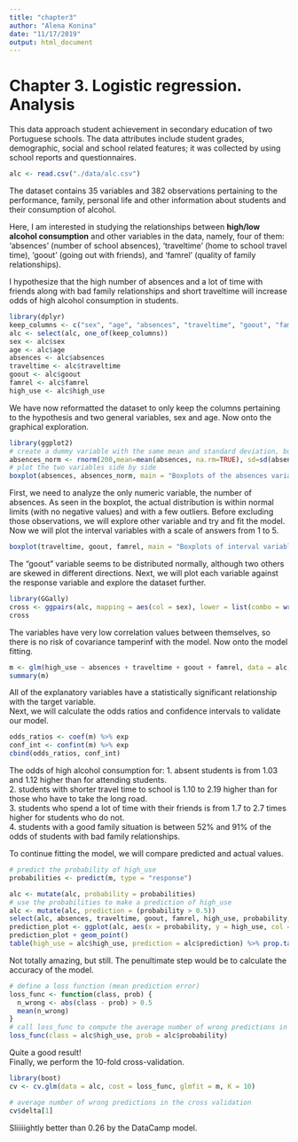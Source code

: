 ```yaml
---
title: "chapter3"
author: "Alena Konina"
date: "11/17/2019"
output: html_document
---
```

# Chapter 3. Logistic regression. Analysis

This data approach student achievement in secondary education of two Portuguese schools. The data attributes include student grades, demographic, social and school related features; it was collected by using school reports and questionnaires.
  
```r
alc <- read.csv("./data/alc.csv")
```
  
The dataset contains 35 variables and 382 observations pertaining to the performance, family, personal life and other information about students and their consumption of alcohol.
  
Here, I am interested in studying the relationships between **high/low alcohol consumption** and other variables in the data, namely, four of them: 'absences' (number of school absences), 'traveltime' (home to school travel time), 'goout' (going out with friends), and 'famrel' (quality of family relationships).
  
I hypothesize that the high number of absences and a lot of time with friends along with bad family relationships and short traveltime will increase odds of high alcohol consumption in students.
  
```r
library(dplyr)
keep_columns <- c("sex", "age", "absences", "traveltime", "goout", "famrel", "high_use")
alc <- select(alc, one_of(keep_columns))
sex <- alc$sex
age <- alc$age
absences <- alc$absences
traveltime <- alc$traveltime
goout <- alc$goout
famrel <- alc$famrel
high_use <- alc$high_use
```
We have now reformatted the dataset to only keep the columns pertaining to the hypothesis and two general variables, sex and age. Now onto the graphical exploration.
  
```r
library(ggplot2)
# create a dummy variable with the same mean and standard deviation, but normally distributed, for comparison purposes
absences_norm <- rnorm(200,mean=mean(absences, na.rm=TRUE), sd=sd(absences, na.rm=TRUE))
# plot the two variables side by side
boxplot(absences, absences_norm, main = "Boxplots of the absences variable: actual distribution vs. normal", at = c(1,2), names = c("absences","absences_norm"), las = 2, col = c("pink","yellow"), horizontal = TRUE)
```
First, we need to analyze the only numeric variable, the number of absences. As seen in the boxplot, the actual distribution is within normal limits (with no negative values) and with a few outliers. Before excluding those observations, we will explore other variable and try and fit the model.  
Now we will plot the interval variables with a scale of answers from 1 to 5.
  
```r
boxplot(traveltime, goout, famrel, main = "Boxplots of interval variables", at = c(1,2,3), names = c("travel time","time with friends", "family relationships"), las = 2, col = c("blue","violet","green"))
```
The "goout" variable seems to be distributed normally, although two others are skewed in different directions. Next, we will plot each variable against the response variable and explore the dataset further.
  
```r
library(GGally)
cross <- ggpairs(alc, mapping = aes(col = sex), lower = list(combo = wrap("facethist", bins = 20)))
cross
```
  
The variables have very low correlation values between themselves, so there is no risk of covariance tamperinf with the model. Now onto the model fitting.  

```r
m <- glm(high_use ~ absences + traveltime + goout + famrel, data = alc, family = "binomial")
summary(m)
```
All of the explanatory variables have a statistically significant relationship with the target variable.  
Next, we will calculate the odds ratios and confidence intervals to validate our model.

```r
odds_ratios <- coef(m) %>% exp
conf_int <- confint(m) %>% exp
cbind(odds_ratios, conf_int)
```
The odds of high alcohol consumption for:
1. absent students is from 1.03 and 1.12 higher than for attending students.  
2. students with shorter travel time to school is 1.10 to 2.19 higher than for those who have to take the long road.  
3. students who spend a lot of time with their friends is from 1.7 to 2.7 times higher for students who do not.  
4. students with a good family situation is between 52% and 91% of the odds of students with bad family relationships.
  
To continue fitting the model, we will compare predicted and actual values.
```r
# predict the probability of high_use
probabilities <- predict(m, type = "response")

alc <- mutate(alc, probability = probabilities)
# use the probabilities to make a prediction of high_use
alc <- mutate(alc, prediction = (probability > 0.5))
select(alc, absences, traveltime, goout, famrel, high_use, probability, prediction) %>% head(10)
prediction_plot <- ggplot(alc, aes(x = probability, y = high_use, col = prediction))
prediction_plot + geom_point()
table(high_use = alc$high_use, prediction = alc$prediction) %>% prop.table() %>% addmargins()
```
Not totally amazing, but still.
The penultimate step would be to calculate the accuracy of the model.
```r
# define a loss function (mean prediction error)
loss_func <- function(class, prob) {
  n_wrong <- abs(class - prob) > 0.5
  mean(n_wrong)
}
# call loss_func to compute the average number of wrong predictions in the training data
loss_func(class = alc$high_use, prob = alc$probability)
```

Quite a good result!  
Finally, we perform the 10-fold cross-validation.
```r
library(boot)
cv <- cv.glm(data = alc, cost = loss_func, glmfit = m, K = 10)

# average number of wrong predictions in the cross validation
cv$delta[1]
```
  
Sliiiiightly better than 0.26 by the DataCamp model.